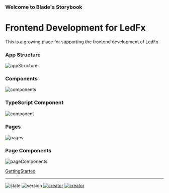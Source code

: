
<Meta title="BladeBook/App Structure" />

<style>
  {`
  .sbdocs table tr:nth-child(2n){ background-color: unset }
`}
</style>

### Welcome to Blade's Storybook
# Frontend Development for LedFx

This is a growing place for supporting the frontend development of LedFx

### App Structure

<img src={appStructure} alt="appStructure" />

### Components

<img src={componentss} alt="components" />

### TypeScript Component

<img src={component} alt="component" />

### Pages

<img src={pages} alt="pages" />

### Page Components

<img src={pageComponents} alt="pageComponents" />

[GettingStarted](/story/bladebook-getting-started--page)

---

![state](https://img.shields.io/badge/STATE-beta-blue.svg?logo=github&logoColor=white) ![version](https://img.shields.io/github/v/release/YeonV/LedFx-Frontend-v2?label=VERSION&logo=git&logoColor=white) [![creator](https://img.shields.io/badge/CREATOR-Yeon-blue.svg?logo=github&logoColor=white)](https://github.com/YeonV) [![creator](https://img.shields.io/badge/A.K.A-Blade-darkred.svg?logo=github&logoColor=white)](https://github.com/YeonV)
